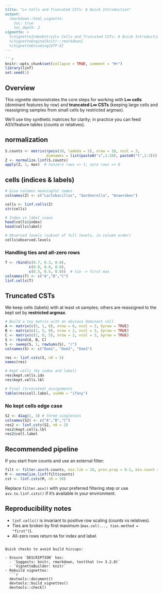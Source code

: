 ```markdown
---
title: "L∞ Cells and Truncated CSTs: A Quick Introduction"
output:
  rmarkdown::html_vignette:
    toc: true
    toc_depth: 2
vignette: >
  %\VignetteIndexEntry{L∞ Cells and Truncated CSTs: A Quick Introduction}
  %\VignetteEngine{knitr::rmarkdown}
  %\VignetteEncoding{UTF-8}
---

```r
knitr::opts_chunk$set(collapse = TRUE, comment = "#>")
library(linf)
set.seed(1)
```

## Overview

This vignette demonstrates the core steps for working with **L∞ cells** (dominant
features by row) and **truncated L∞ CSTs** (keeping large cells and reassigning
samples from small cells by restricted argmax).

We’ll use tiny synthetic matrices for clarity; in practice you can feed
ASV/feature tables (counts or relatives).

## \eqn{L^\infty} normalization

```r
S.counts <- matrix(rpois(30, lambda = 5), nrow = 10, ncol = 3,
                   dimnames = list(paste0("s",1:10), paste0("t",1:3)))
Z <- normalize.linf(S.counts)
apply(Z, 1, max)  # nonzero rows => 1; zero rows => 0
```

## \eqn{L^\infty} cells (indices & labels)

```r
# Give columns meaningful names
colnames(Z) <- c("Lactobacillus", "Gardnerella", "Anaerobes")

cells <- linf.cells(Z)
str(cells)

# Index vs label views
head(cells$index)
head(cells$label)

# Observed levels (subset of full levels, in column order)
cells$observed.levels
```

### Handling ties and all-zero rows

```r
T <- rbind(c(0.7, 0.3, 0.0),
           c(0.0, 0.0, 0.0),
           c(0.5, 0.5, 0.0))  # tie -> first max
colnames(T) <- c("A","B","C")
linf.cells(T)
```

## Truncated \eqn{L^\infty} CSTs

We keep cells (labels) with at least `n0` samples; others are reassigned to the
kept set by **restricted argmax**.

```r
# Build a toy matrix with an obvious dominant cell
A <- matrix(c(5, 1, 0), nrow = 6, ncol = 3, byrow = TRUE)
B <- matrix(c(1, 5, 0), nrow = 2, ncol = 3, byrow = TRUE)
C <- matrix(c(1, 0, 5), nrow = 2, ncol = 3, byrow = TRUE)
S <- rbind(A, B, C)
S <- sweep(S, 1, rowSums(S), "/")
colnames(S) <- c("Dom1", "Dom2", "Dom3")

res <- linf.csts(S, n0 = 5)
names(res)

# Kept cells (by index and label)
res$kept.cells.idx
res$kept.cells.lbl

# Final (truncated) assignments
table(res$cell.label, useNA = "ifany")
```

### No kept cells edge case

```r
S2 <- diag(1, 3) # three singletons
colnames(S2) <- c("A","B","C")
res2 <- linf.csts(S2, n0 = 2)
res2$kept.cells.lbl
res2$cell.label
```

## Recommended pipeline

If you start from counts and use an external filter:

```r
filt <- filter.asv(S.counts, min.lib = 10, prev.prop = 0.1, min.count = 1)
M <- normalize.linf(filt$counts)
cst <- linf.csts(M, n0 = 50)
```

Replace `filter.asv()` with your preferred filtering step or use
`asv.to.linf.csts()` if it’s available in your environment.

## Reproducibility notes

* `linf.cells()` is invariant to positive row scaling (counts vs relatives).
* Ties are broken by first maximum (`max.col(..., ties.method = "first")`).
* All-zero rows return `NA` for index and label.

````

Quick checks to avoid build hiccups:

- Ensure `DESCRIPTION` has:
  - `Suggests: knitr, rmarkdown, testthat (>= 3.2.0)`
  - `VignetteBuilder: knitr`
- Rebuild vignettes:
  ```r
  devtools::document()
  devtools::build_vignettes()
  devtools::check()
````

